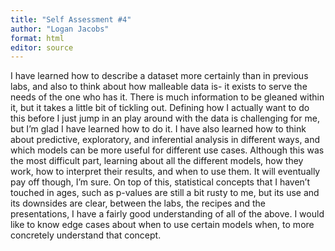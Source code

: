 ```yaml
---
title: "Self Assessment #4"
author: "Logan Jacobs"
format: html
editor: source
---
```


I have learned how to describe a dataset more certainly than in previous labs, and also to think about how malleable data is- it exists to serve the needs of the one who has it. There is much information to be gleaned within it, but it takes a little bit of tickling out. Defining how I actually want to do this before I just jump in an play around with the data is challenging for me, but I'm glad I have learned how to do it. I have also learned how to think about predictive, exploratory, and inferential analysis in different ways, and which models can be more useful for different use cases. Although this was the most difficult part, learning about all the different models, how they work, how to interpret their results, and when to use them. It will eventually pay off though, I'm sure. On top of this, statistical concepts that I haven't touched in ages, such as p-values are still a bit rusty to me, but its use and its downsides are clear, between the labs, the recipes and the presentations, I have a fairly good understanding of all of the above. I would like to know edge cases about when to use certain models when, to more concretely understand that concept.
